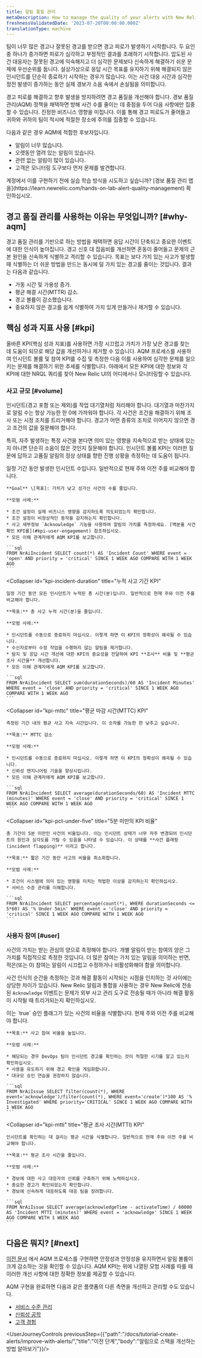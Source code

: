 ```yaml
---
title: 알림 품질 관리
metaDescription: How to manage the quality of your alerts with New Relic
freshnessValidatedDate: '2023-07-20T00:00:00.000Z'
translationType: machine
---
```


팀이 너무 많은 경고나 잘못된 경고를 받으면 경고 피로가 발생하기 시작합니다. 두 요인 중 하나가 증가하면 피로가 심각하고 부정적인 결과를 초래하기 시작합니다. 압도된 사건 대응자는 잘못된 경고에 익숙해지고 더 심각한 문제보다 신속하게 해결하기 쉬운 문제에 우선순위를 둡니다. 설상가상으로 응답 시간 목표를 유지하기 위해 해결되지 않은 인시던트를 단순히 종료하기 시작하는 경우가 많습니다. 이는 사건 대응 시간과 심각한 정전 발생이 증가하는 동안 실제 경보가 소음 속에서 손실됨을 의미합니다.

경고 피로를 해결하고 향후 발생을 방지하려면 경고 품질을 개선해야 합니다. 경보 품질 관리(AQM) 정책을 채택하면 방해 사건 수를 줄이는 데 중점을 두어 다음 사항에만 집중할 수 있습니다. <InlinePopover type="alerts"/>진정한 비즈니스 영향을 미칩니다. 이를 통해 경고 피로도가 줄어들고 귀하와 귀하의 팀이 적시에 적절한 장소에 주의를 집중할 수 있습니다.

다음과 같은 경우 AQM에 적합한 후보자입니다.

* 알림이 너무 많습니다.
* 오랫동안 열려 있는 알림이 있습니다.
* 관련 없는 알림이 많이 있습니다.
* 고객은 모니터링 도구보다 먼저 문제를 발견합니다.

<Callout variant="tip">
  계정에서 이를 구현하기 전에 실습 학습 방식을 시도하고 싶습니까? [경보 품질 관리 랩을](https://learn.newrelic.com/hands-on-lab-alert-quality-management) 확인하십시오.
</Callout>

## 경고 품질 관리를 사용하는 이유는 무엇입니까? [#why-aqm]

경고 품질 관리를 기반으로 하는 방법을 채택하면 응답 시간이 단축되고 중요한 이벤트에 대한 인식이 높아집니다. 경고 신호 대 잡음비를 개선하면 혼동이 줄어들고 문제의 근본 원인을 신속하게 식별하고 격리할 수 있습니다. 목표는 보다 가치 있는 사고가 발생할 때 식별하는 더 쉬운 방법을 만드는 동시에 덜 가치 있는 경고를 줄이는 것입니다. 결과는 다음과 같습니다.

* 가동 시간 및 가용성 증가.
* 평균 해결 시간(MTTR) 감소.
* 경고 볼륨이 감소했습니다.
* 중요하지 않은 경고를 쉽게 식별하여 가치 있게 만들거나 제거할 수 있습니다.

## 핵심 성과 지표 사용 [#kpi]

올바른 KPI(핵심 성과 지표)를 사용하면 가장 시끄럽고 가치가 가장 낮은 경고를 찾는 데 도움이 되므로 해당 값을 개선하거나 제거할 수 있습니다. AQM 프로세스를 사용하여 인시던트 볼륨 및 참여 KPI를 수집 및 측정한 다음 이를 사용하여 심각한 문제를 일으키는 문제를 해결하기 위한 추세를 식별합니다. 아래에서 모든 KPI에 대한 정보와 각 KPI에 대한 NRQL 쿼리를 찾아 New Relic UI의 어디에서나 모니터링할 수 있습니다.

### 사고 규모 [#volume]

인시던트(경고 포함 또는 제외)를 작업 대기열처럼 처리해야 합니다. 대기열과 마찬가지로 알림 수는 항상 가능한 한 0에 가까워야 합니다. 각 사건은 조건을 해결하기 위해 조사 또는 시정 조치를 트리거해야 합니다. 경고가 어떤 종류의 조치로 이어지지 않으면 경고 조건의 값을 질문해야 합니다.

특히, 자주 발생하는 특정 사건을 본다면 의미 있는 영향을 지속적으로 받는 상태에 있는지 아니면 단순히 소음이 많은 것인지 질문해야 합니다. 인시던트 볼륨 KPI는 이러한 질문에 답하고 고품질 알림의 정상 상태를 향한 진행 상황을 측정하는 데 도움이 됩니다.

<CollapserGroup>
  <Collapser
    id="kpi-incident-count"
    title="사고 수 KPI"
  >
    일정 기간 동안 발생한 인시던트 수입니다. 일반적으로 현재 주와 이전 주를 비교해야 합니다.

    **Goal** \[목표]: 가치가 낮고 성가신 사건의 수를 줄입니다.

    **모범 사례:**

    * 조건 설정이 실제 비즈니스 영향을 감지하도록 의도되었는지 확인합니다.
    * 조건 설정이 비정상적인 동작을 감지하는지 확인합니다.
    * 사고 세부정보 `Acknowledge` 기능을 사용하여 알림의 가치를 측정하세요. [백분율 사건 확인 KPI를](#kpi-user-engagement) 참조하십시오.
    * 모든 이해 관계자에게 AQM KPI를 보고합니다.

    ```sql
    FROM NrAiIncident SELECT count(*) AS 'Incident Count' WHERE event = 'open' AND priority = 'critical' SINCE 1 WEEK AGO COMPARE WITH 1 WEEK AGO
    ```
  </Collapser>

  <Collapser
    id="kpi-incident-duration"
    title="누적 사고 기간 KPI"
  >
    일정 기간 동안 모든 인시던트가 누적된 총 시간(분)입니다. 일반적으로 현재 주와 이전 주를 비교해야 합니다.

    **목표:** 총 사고 누적 시간(분)을 줄입니다.

    **모범 사례:**

    * 인시던트를 수동으로 종료하지 마십시오. 이렇게 하면 이 KPI의 정확성이 왜곡될 수 있습니다.
    * 수신자로부터 수정 작업을 수행하지 않는 알림을 제거합니다.
    * 탐지 및 응답 시간 개선에 대한 KPI의 중요성을 전달하여 KPI **조사** 비율 및 **평균 조사 시간을** 개선합니다.
    * 모든 이해 관계자에게 AQM KPI를 보고합니다.

    ```sql
    FROM NrAiIncident SELECT sum(durationSeconds)/60 AS 'Incident Minutes' WHERE event = 'close' AND priority = 'critical' SINCE 1 WEEK AGO COMPARE WITH 1 WEEK AGO
    ```
  </Collapser>

  <Collapser
    id="kpi-mttc"
    title="평균 마감 시간(MTTC) KPI"
  >
    측정된 기간 내의 평균 사고 지속 시간입니다. 이 숫자를 가능한 한 낮추고 싶습니다.

    **목표:** MTTC 감소

    **모범 사례:**

    * 인시던트를 수동으로 종료하지 마십시오. 이렇게 하면 이 KPI의 정확성이 왜곡될 수 있습니다.
    * 신뢰성 엔지니어링 기술을 향상시킵니다.
    * 모든 이해 관계자에게 AQM KPI를 보고합니다.

    ```sql
    FROM NrAiIncident SELECT average(durationSeconds/60) AS 'Incident MTTC (minutes)' WHERE event = 'close' AND priority = 'critical' SINCE 1 WEEK AGO COMPARE WITH 1 WEEK AGO
    ```
  </Collapser>

  <Collapser
    id="kpi-pct-under-five"
    title="5분 미만의 KPI 비율"
  >
    총 기간이 5분 미만인 사건의 비율입니다. 이는 인시던트 상태가 너무 자주 변경되어 인시던트의 원인과 심각도를 가릴 수 있음을 나타낼 수 있습니다. 이 상태를 **사건 플래핑(incident flapping)** 이라고 합니다.

    **목표:** 짧은 기간 동안 사고의 비율을 최소화합니다.

    **모범 사례:**

    * 조건이 시스템에 의미 있는 영향을 미치는 적법한 이상을 감지하는지 확인하십시오.
    * 서비스 수준 관리를 이해합니다.

    ```sql
    FROM NrAiIncident SELECT percentage(count(*), WHERE durationSeconds <= 5*60) AS '% Under 5min' WHERE event = 'close' AND priority = 'critical' SINCE 1 WEEK AGO COMPARE WITH 1 WEEK AGO 
    ```
  </Collapser>
</CollapserGroup>

### 사용자 참여 [#user]

사건의 가치는 받는 관심의 양으로 측정해야 합니다. 개별 알림이 받는 참여의 양은 그 가치를 직접적으로 측정한 것입니다. 더 많은 참여는 가치 있는 알림을 의미하는 반면, 적은(또는 0) 참여는 알림이 시끄럽고 수정하거나 비활성화해야 함을 의미합니다.

사건 인식의 순간을 측정하는 것과 해결 활동이 시작되는 시점을 인지하는 것 사이에는 상당한 차이가 있습니다. New Relic 알림과 통합을 사용하는 경우 New Relic에 전송된 `Acknowledge` 이벤트는 문제가 외부 사고 관리 도구로 전송될 때가 아니라 해결 활동이 시작될 때 트리거되는지 확인하십시오.

<CollapserGroup>
  <Collapser
    id="kpi-pct-ack"
    title="KPI 인정 비율"
  >
    이는 `true` 승인 플래그가 있는 사건의 비율을 식별합니다. 현재 주와 이전 주를 비교해야 합니다.

    **목표:** 사고 참여 비율을 높입니다.

    **모범 사례:**

    * 해당되는 경우 DevOps 팀이 인시던트 경고를 확인하는 것이 적절한 시기를 알고 있는지 확인하십시오.
    * 사용을 유도하기 위해 경고 확인을 게임화합니다.
    * 대규모 승인 연습을 권장하지 않습니다.

    ```sql
    FROM NrAiIssue SELECT filter(count(*), WHERE event='acknowledge')/filter(count(*), WHERE event='create')*100 AS '% Investigated' WHERE priority='CRITICAL' SINCE 1 WEEK AGO COMPARE WITH 1 WEEK AGO
    ```
  </Collapser>

  <Collapser
    id="kpi-mtti"
    title="평균 조사 시간(MTTI) KPI"
  >
    인시던트를 확인하는 데 걸리는 평균 시간을 식별합니다. 일반적으로 현재 주와 이전 주를 비교해야 합니다.

    **목표:** 평균 조사 시간을 줄입니다.

    **모범 사례:**

    * 경보에 대한 사고 대응자의 신뢰를 구축하기 위해 노력하십시오.
    * 중요한 경고가 확인되었는지 확인합니다.
    * 경보에 신속하게 대응하도록 대응 팀을 장려합니다.

    ```sql
    FROM NrAiIssue SELECT average(acknowledgeTime - activateTime) / 60000 AS 'Incident MTTI (minutes)' WHERE event = 'acknowledge' SINCE 1 WEEK AGO COMPARE WITH 1 WEEK AGO
    ```
  </Collapser>
</CollapserGroup>

## 다음은 뭐지? [#next]

[이전 문서](/docs/tutorial-create-alerts/improve-with-alerts/) 에서 AQM 프로세스를 구현하면 안정성과 안정성을 유지하면서 알림 볼륨이 크게 감소하는 것을 확인할 수 있습니다. AQM KPI는 위에 나열된 모범 사례를 따를 때 이러한 개선 사항에 대한 정확한 정보를 제공할 수 있습니다.

AQM 구현을 완료하면 다음과 같은 플랫폼의 다른 측면을 개선하고 관리할 수도 있습니다.

* [서비스 수준 관리](/docs/new-relic-solutions/observability-maturity/uptime-performance-reliability/slm-implementation-guide/)
* [신뢰성 공학](/docs/new-relic-solutions/observability-maturity/uptime-performance-reliability/diagnostics-beginner-guide/)
* [고객 경험](/docs/new-relic-solutions/observability-maturity/customer-experience/quality-foundation-implementation-guide/)

<UserJourneyControls previousStep={{"path":"/docs/tutorial-create-alerts/improve-with-alerts/","title":"이전 단계","body":"알림으로 스택을 개선하는 방법 알아보기"}}/>